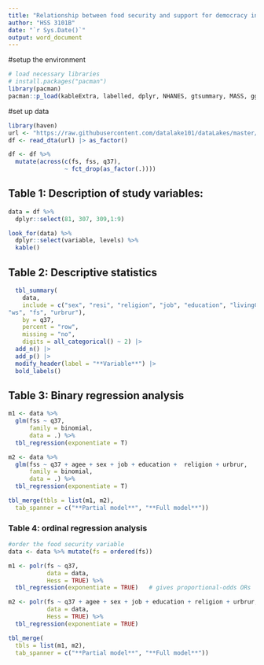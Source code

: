 ```yaml
---
title: "Relationship between food security and support for democracy in Africa"
author: "HSS 3101B"
date: "`r Sys.Date()`"
output: word_document
---
```


#setup the environment
```r
# load necessary libraries
# install.packages("pacman")
library(pacman)
pacman::p_load(kableExtra, labelled, dplyr, NHANES, gtsummary, MASS, ggplot2, car, patchwork, forcats)
```


#set up data
```r
library(haven)
url <- "https://raw.githubusercontent.com/datalake101/dataLakes/master/afrobarometerCleaned1.dta"
df <- read_dta(url) |> as_factor()  

df <- df %>%
  mutate(across(c(fs, fss, q37),
                ~ fct_drop(as_factor(.))))


```


## Table 1: Description of study variables:

```r
data = df %>% 
  dplyr::select(81, 307, 309,1:9)

look_for(data) %>%
  dplyr::select(variable, levels) %>%
  kable()
```

## Table 2: Descriptive statistics
```r
 
  tbl_summary(
    data,
    include = c("sex", "resi", "religion", "job", "education", "livingConditions", 
"ws", "fs", "urbrur"),
    by = q37, 
    percent = "row",
    missing = "no",
    digits = all_categorical() ~ 2) |> 
  add_n() |>  
  add_p() |> 
  modify_header(label = "**Variable**") |> 
  bold_labels()
```



## Table  3: Binary regression analysis 

```r
m1 <- data %>% 
  glm(fss ~ q37, 
      family = binomial, 
      data = .) %>% 
  tbl_regression(exponentiate = T)

m2 <- data %>% 
  glm(fss ~ q37 + agee + sex + job + education +  religion + urbrur, 
      family = binomial, 
      data = .) %>% 
  tbl_regression(exponentiate = T)

tbl_merge(tbls = list(m1, m2),
  tab_spanner = c("**Partial model**", "**Full model**")) 
```





### Table  4: ordinal regression analysis 
 
```r
#order the food security variable
data <- data %>% mutate(fs = ordered(fs))

m1 <- polr(fs ~ q37,
           data = data,
           Hess = TRUE) %>%
  tbl_regression(exponentiate = TRUE)   # gives proportional-odds ORs

m2 <- polr(fs ~ q37 + agee + sex + job + education + religion + urbrur,
           data = data,
           Hess = TRUE) %>%
  tbl_regression(exponentiate = TRUE)

tbl_merge(
  tbls = list(m1, m2),
  tab_spanner = c("**Partial model**", "**Full model**"))

```



 

 
